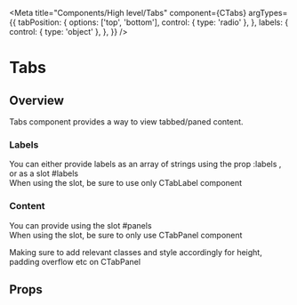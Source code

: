

<Meta
  title="Components/High level/Tabs"
  component={CTabs}
  argTypes={{
    tabPosition: {
      options: ['top', 'bottom'],
      control: { type: 'radio' },
    },
    labels: {
      control: { type: 'object' },
    },
  }}
/>

<!--- Component documentation -->

# Tabs

<Canvas withSource="open">
  <Story name="Overview" story={stories.Overview} />
</Canvas>

## Overview

Tabs component provides a way to view tabbed/paned content.

### Labels

You can either provide labels as an array of strings using the prop :labels , or as a slot #labels  
When using the slot, be sure to use only CTabLabel component

### Content

You can provide using the slot #panels  
When using the slot, be sure to only use CTabPanel component

Making sure to add relevant classes and style accordingly for height, padding overflow etc on CTabPanel

## Props

<ArgsTable story="Overview" />
